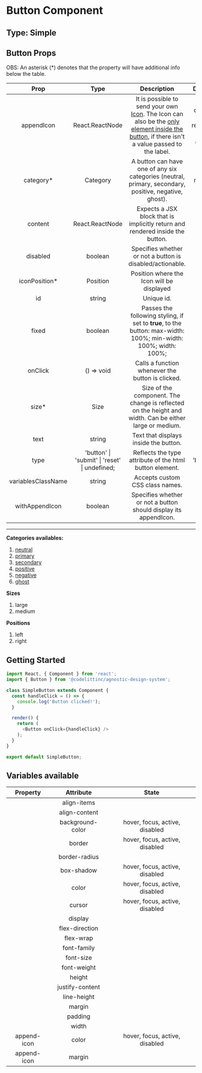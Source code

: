 # Button Component

## Type: Simple

## Button Props

OBS: An asterisk (\*) denotes that the property will have additional info below the table.

|        Prop        |                     Type                      |                                                                                                                                                                  Description                                                                                                                                                                  |                                                           Default                                                           | Mandatory |
| :----------------: | :-------------------------------------------: | :-------------------------------------------------------------------------------------------------------------------------------------------------------------------------------------------------------------------------------------------------------------------------------------------------------------------------------------------: | :-------------------------------------------------------------------------------------------------------------------------: | :-------: |
|     appendIcon     |                React.ReactNode                | It is possible to send your own [Icon](https://design-system.codelitt.dev/?path=/story/components-button--with-custom-append-icon). The Icon can also be the [only element inside the button](https://design-system.codelitt.dev/?path=/story/components-button--without-label-with-append-icon), if there isn't a value passed to the label. | By default it receives an [Arrow Icon](https://design-system.codelitt.dev/?path=/story/components-button--with-append-icon) |   false   |
|     category\*     |                   Category                    |                                                                                                                     A button can have one of any six categories (neutral, primary, secondary, positive, negative, ghost).                                                                                                                     |                                                           neutral                                                           |   false   |
|      content       |                React.ReactNode                |                                                                                                                                 Expects a JSX block that is implicitly return and rendered inside the button.                                                                                                                                 |                                                              -                                                              |   false   |
|      disabled      |                    boolean                    |                                                                                                                                           Specifies whether or not a button is disabled/actionable.                                                                                                                                           |                                                            false                                                            |   false   |
|   iconPosition\*   |                   Position                    |                                                                                                                                                   Position where the Icon will be displayed                                                                                                                                                   |                                                            right                                                            |   false   |
|         id         |                    string                     |                                                                                                                                                                  Unique id.                                                                                                                                                                   |                                                              -                                                              |   false   |
|       fixed        |                    boolean                    |                                                                                                                Passes the following styling, if set to **true**, to the button: max-width: 100%; min-width: 100%; width: 100%;                                                                                                                |                                                            false                                                            |   false   |
|      onClick       |                  () => void                   |                                                                                                                                               Calls a function whenever the button is clicked.                                                                                                                                                |                                                              -                                                              |   true    |
|       size\*       |                     Size                      |                                                                                                                    Size of the component. The change is reflected on the height and width. Can be either large or medium.                                                                                                                     |                                                            large                                                            |   false   |
|        text        |                    string                     |                                                                                                                                                     Text that displays inside the button.                                                                                                                                                     |                                                              -                                                              |   false   |
|        type        | 'button' \| 'submit' \| 'reset' \| undefined; |                                                                                                                                            Reflects the type attribute of the html button element.                                                                                                                                            |                                                          'button'                                                           |   false   |
| variablesClassName |                    string                     |                                                                                                                                                        Accepts custom CSS class names.                                                                                                                                                        |                                                              -                                                              |   false   |
|   withAppendIcon   |                    boolean                    |                                                                                                                                       Specifies whether or not a button should display its appendIcon.                                                                                                                                        |                                                            false                                                            |   false   |

---

**Categories availables:**

1.  [neutral](https://design-system.codelitt.dev/?path=/story/components-button--neutral)
2.  [primary](https://design-system.codelitt.dev/?path=/story/components-button--primary)
3.  [secondary](https://design-system.codelitt.dev/?path=/story/components-button--secondary)
4.  [positive](https://design-system.codelitt.dev/?path=/story/components-button--positive)
5.  [negative](https://design-system.codelitt.dev/?path=/story/components-button--negative)
6.  [ghost](https://design-system.codelitt.dev/?path=/story/components-button--ghost)

**Sizes**

1. large
2. medium

**Positions**

1. left
2. right

## Getting Started

```javascript
import React, { Component } from 'react';
import { Button } from '@codelittinc/agnostic-design-system';

class SimpleButton extends Component {
  const handleClick = () => {
    console.log('Button clicked!');
  }

  render() {
    return (
      <Button onClick={handleClick} />
    );
  }
}

export default SimpleButton;

```

## Variables available

|  Property   |    Attribute     |             State              |
| :---------: | :--------------: | :----------------------------: |
|             |   align-items    |                                |
|             |  align-content   |                                |
|             | background-color | hover, focus, active, disabled |
|             |      border      | hover, focus, active, disabled |
|             |  border-radius   |                                |
|             |    box-shadow    | hover, focus, active, disabled |
|             |      color       | hover, focus, active, disabled |
|             |      cursor      | hover, focus, active, disabled |
|             |     display      |                                |
|             |  flex-direction  |                                |
|             |    flex-wrap     |                                |
|             |   font-family    |                                |
|             |    font-size     |                                |
|             |   font-weight    |                                |
|             |      height      |                                |
|             | justify-content  |                                |
|             |   line-height    |                                |
|             |      margin      |                                |
|             |     padding      |                                |
|             |      width       |                                |
| append-icon |      color       | hover, focus, active, disabled |
| append-icon |      margin      |                                |
